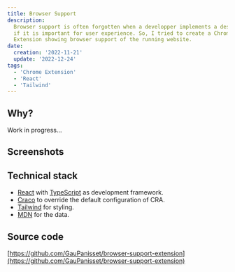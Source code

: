 ```yaml
---
title: Browser Support
description:
  Browser support is often forgotten when a developper implements a design, even
  if it is important for user experience. So, I tried to create a Chrome
  Extension showing browser support of the running website.
date:
  creation: '2022-11-21'
  update: '2022-12-24'
tags:
  - 'Chrome Extension'
  - 'React'
  - 'Tailwind'
---
```



## Why?

Work in progress...

## Screenshots

<MdxImage
  alt="Browser support extension popup in an old macos UI style showing the first browsers (Chrome, Chrome Android, Edge) support minimal version and constraining property."
  caption="Browser support extension popup showing the first browsers support minimal version and constraining property."
  src="browser-support/browser-support-popup.jpg"
/>

## Technical stack

- [React](https://fr.reactjs.org/docs/getting-started.html) with
  [TypeScript](https://www.typescriptlang.org/docs/) as development framework.
- [Craco](https://github.com/dilanx/craco#documentation) to override the default
  configuration of CRA.
- [Tailwind](https://tailwindcss.com/docs) for styling.
- [MDN](https://github.com/mdn/browser-compat-data) for the data.

## Source code

[https://github.com/GauPanisset/browser-support-extension](https://github.com/GauPanisset/browser-support-extension)
